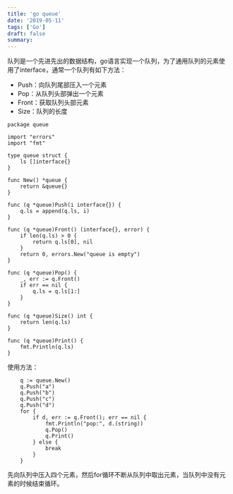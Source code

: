 ```yaml
---
title: 'go queue'
date: '2019-05-11'
tags: ['Go']
draft: false
summary: 
---
```


队列是一个先进先出的数据结构，go语言实现一个队列，为了通用队列的元素使用了interface，通常一个队列有如下方法：
* Push：向队列尾部压入一个元素
* Pop：从队列头部弹出一个元素
* Front：获取队列头部元素
* Size：队列的长度

```
package queue 

import "errors"
import "fmt"

type queue struct {
	ls []interface{}
}

func New() *queue {
	return &queue{}
}

func (q *queue)Push(i interface{}) {
	q.ls = append(q.ls, i)
}

func (q *queue)Front() (interface{}, error) {
	if len(q.ls) > 0 {
		return q.ls[0], nil
	}
	return 0, errors.New("queue is empty")
}

func (q *queue)Pop() {
	_, err := q.Front()
	if err == nil {
		q.ls = q.ls[1:]
	}
}

func (q *queue)Size() int {
	return len(q.ls)
}

func (q *queue)Print() {
	fmt.Println(q.ls)
}

```

使用方法：
```
	q := queue.New()
	q.Push("a")
	q.Push("b")
	q.Push("c")
	q.Push("d")
	for {
		if d, err := q.Front(); err == nil {
			fmt.Println("pop:", d.(string))
			q.Pop()
			q.Print()
		} else {
			break
		}
	}
```
先向队列中压入四个元素，然后for循环不断从队列中取出元素，当队列中没有元素的时候结束循环。